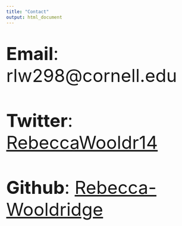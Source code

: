 ```yaml
---
title: "Contact"
output: html_document
---
```

<br>

<font size="8"> **Email**: rlw298@cornell.edu </font>

<br>
<br>

<font size="8"> **Twitter**: [RebeccaWooldr14](https://twitter.com/RebeccaWooldr14) </font>

<br>
<br>

<font size="8"> **Github**: [Rebecca-Wooldridge](https://github.com/Rebecca-Wooldridge) </font>
